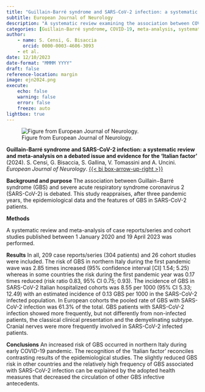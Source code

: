 ```yaml
---
title: "Guillain-Barré syndrome and SARS-CoV-2 infection: a systematic review and meta-analysis on a debated issue and evidence for the 'Italian factor'"
subtitle: European Journal of Neurology
description: "A systematic review examining the association between COVID-19 and Guillain-Barré syndrome, revealing geographical variations in incidence."
categories: [Guillain-Barré syndrome, COVID-19, meta-analysis, systematic review] 
author: 
    - name: S. Censi, G. Bisaccia
      orcid: 0000-0003-4606-3093
    - et al.
date: 12/10/2023
date-format: "MMMM YYYY"
draft: false
reference-location: margin
image: ejn2024.png
execute:
    echo: false
    warning: false
    error: false
    freeze: auto
lightbox: true
---
```

![Figure from European Journal of Neurology.](ejneurol.jpg)

::: {.column-margin}
**Guillain-Barré syndrome and SARS-CoV-2 infection: a systematic review and meta-analysis on a debated issue and evidence for the 'Italian factor'** (2024). S. Censi, G. Bisaccia, S. Gallina, V. Tomassini and A. Uncini. *European Journal of Neurology*. [{{< bi box-arrow-up-right >}}](https://doi.org/10.1111/ene.16094)
:::

**Background and purpose**
The association between Guillain−Barré syndrome (GBS) and severe acute respiratory syndrome coronavirus 2 (SARS-CoV-2) is debated. This study reappraises, after three pandemic years, the epidemiological data and the features of GBS in SARS-CoV-2 patients.

**Methods**

A systematic review and meta-analysis of case reports/series and cohort studies published between 1 January 2020 and 19 April 2023 was performed.

**Results**
In all, 209 case reports/series (304 patients) and 26 cohort studies were included. The risk of GBS in northern Italy during the first pandemic wave was 2.85 times increased (95% confidence interval [CI] 1.54; 5.25) whereas in some countries the risk during the first pandemic year was 0.17 times reduced (risk ratio 0.83, 95% CI 0.75; 0.93). The incidence of GBS in SARS-CoV-2 Italian hospitalized cohorts was 8.55 per 1000 (95% CI 5.33; 12.49) with an estimated incidence of 0.13 GBS per 1000 in the SARS-CoV-2 infected population. In European cohorts the pooled rate of GBS with SARS-CoV-2 infection was 61.3% of the total. GBS patients with SARS-CoV-2 infection showed more frequently, but not differently from non-infected patients, the classical clinical presentation and the demyelinating subtype. Cranial nerves were more frequently involved in SARS-CoV-2 infected patients.

**Conclusions**
An increased risk of GBS occurred in northern Italy during early COVID-19 pandemic. The recognition of the ‘Italian factor’ reconciles contrasting results of the epidemiological studies. The slightly reduced GBS risk in other countries and the relatively high frequency of GBS associated with SARS-CoV-2 infection can be explained by the adopted health measures that decreased the circulation of other GBS infective antecedents.